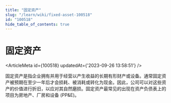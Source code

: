 ```yaml
---
title: "固定资产"
slug: "/learn/wiki/fixed-asset-100518"
id: "100518"
hide_table_of_contents: true
---
```



# 固定资产

<ArticleMeta id={100518} updatedAt={'2023-09-26 13:58:51'} />
<div className='border-solid border-b border-t-0 my-4 border-[var(--ifm-color-gray-300)]' />

固定资产是指企业拥有并用于经营以产生收益的长期有形财产或设备。通常固定资产被预期在至少一年后才会损耗、被消耗或转化为现金。因此，公司可以对这些资产的价值进行折旧，以应对其自然磨损。固定资产最常见的出现在资产负债表上的项目为房地产、厂房和设备 (PP&E)。
